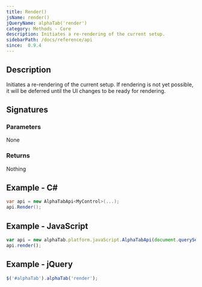 ```yaml
---
title: Render()
jsName: render()
jQueryName: alphaTab('render')
category: Methods - Core
description: Initiates a re-rendering of the current setup.
sidebarPath: /docs/reference/api
since:  0.9.4
---
```



## Description
Initiates a re-rendering of the current setup. If rendering is not yet possible, it will be deferred until the UI changes to be ready for rendering.

## Signatures

<TypeTable>
    <TypeRow type="net" name="void Render()" />
    <TypeRow type="js" name="function render()" />
    <TypeRow type="jquery" name="alphaTab('render')" />
</TypeTable>

### Parameters
None

### Returns
Nothing

## Example - C#

```csharp
var api = new AlphaTabApi<MyControl>(...);
api.Render();
```

## Example - JavaScript

```js
var api = new alphaTab.platform.javaScript.AlphaTabApi(document.querySelector('#alphaTab'));
api.render();
```

## Example - jQuery

```js
$('#alphaTab').alphaTab('render');
```